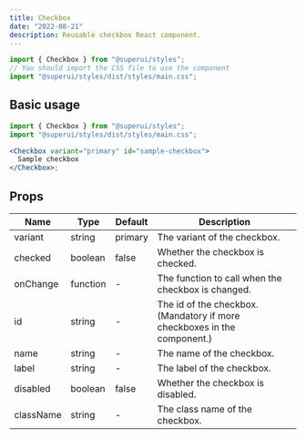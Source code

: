 ```yaml
---
title: Checkbox
date: "2022-08-21"
description: Reusable checkbox React component.
---
```


```jsx
import { Checkbox } from "@superui/styles";
// You should import the CSS file to use the component
import "@superui/styles/dist/styles/main.css";
```

## Basic usage

<CheckboxDemo />

```jsx
import { Checkbox } from "@superui/styles";
import "@superui/styles/dist/styles/main.css";

<Checkbox variant="primary" id="sample-checkbox">
  Sample checkbox
</Checkbox>;
```

## Props

| Name      | Type     | Default | Description                                                              |
| --------- | -------- | ------- | ------------------------------------------------------------------------ |
| variant   | string   | primary | The variant of the checkbox.                                             |
| checked   | boolean  | false   | Whether the checkbox is checked.                                         |
| onChange  | function | -       | The function to call when the checkbox is changed.                       |
| id        | string   | -       | The id of the checkbox. (Mandatory if more checkboxes in the component.) |
| name      | string   | -       | The name of the checkbox.                                                |
| label     | string   | -       | The label of the checkbox.                                               |
| disabled  | boolean  | false   | Whether the checkbox is disabled.                                        |
| className | string   | -       | The class name of the checkbox.                                          |

